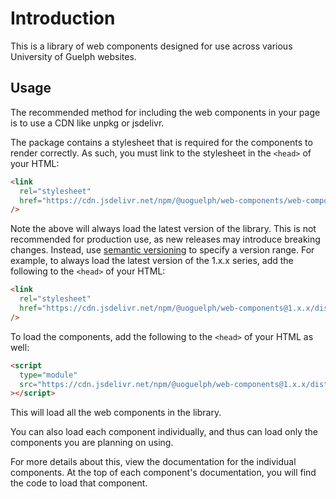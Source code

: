 
<Meta title="Web Components/Getting Started" />

# Introduction

This is a library of web components designed for use across various University of Guelph websites.

## Usage

The recommended method for including the web components in your page is to use a CDN like unpkg or jsdelivr.

The package contains a stylesheet that is required for the components to render correctly.
As such, you must link to the stylesheet in the `<head>` of your HTML:

```html
<link
  rel="stylesheet"
  href="https://cdn.jsdelivr.net/npm/@uoguelph/web-components/web-components/dist/uofg-web-components/uofg-web-components.css"
/>
```

Note the above will always load the latest version of the library.
This is not recommended for production use, as new releases may introduce breaking changes.
Instead, use [semantic versioning](https://semver.org/) to specify a version range.
For example, to always load the latest version of the 1.x.x series, add the following to the `<head>` of your HTML:

```html
<link
  rel="stylesheet"
  href="https://cdn.jsdelivr.net/npm/@uoguelph/web-components@1.x.x/dist/uofg-web-components/uofg-web-components.css"
/>
```

To load the components, add the following to the `<head>` of your HTML as well:

```html
<script
  type="module"
  src="https://cdn.jsdelivr.net/npm/@uoguelph/web-components@1.x.x/dist/uofg-web-components/uofg-web-components.esm.js"
></script>
```

This will load all the web components in the library.

You can also load each component individually, and thus can load only the components you are planning on using.

For more details about this, view the documentation for the individual components.
At the top of each component's documentation, you will find the code to load that component.